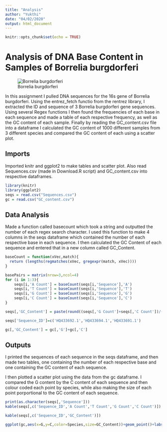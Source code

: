 ```yaml
---
title: "Analysis"
author: "Yukthi"
date: "04/02/2020"
output: html_document
---
```


```r
knitr::opts_chunk$set(echo = TRUE)
```

# Analysis of DNA Base Content in Samples of Borrelia burgdorferi
![Borrelia burgdorferi](\Users\yukth\Documents\BIOL432\Rentrez\bacteria.jpg)

In this assignment I pulled DNA sequences for the 16s gene of Borrelia burgdorferi. Using the entrez_fetch functio from the rentrez library, I extracted the ID and sequence of 3 Borrelia burgdorferi gene sequences. Using several Regex functions I then found the frequencies of each base in each sequence and made a table of each respective frequency, as well as the GC content of each sample. Finally by reading the GC_content.csv file into a dataframe I calculated the GC content of 1000 different samples from 3 different species and compared the GC content of each using a scatter plot.

## Imports
Imported knitr and ggplot2 to make tables and scatter plot. Also read Sequences.csv (made in Download.R script) and GC_content.csv into respective dataframes.
```r
library(knitr)
library(ggplot2)
seqs = read.csv("Sequences.csv")
gc = read.csv("GC_content.csv")
```


## Data Analysis
Made a function called basecount which took a string and outputted the number of each regex search character. I used this function to make 4 columns in the seqs dataframe which contained the number of each respective base in each sequence. I then calculated the GC Content of each sequence and entered that in a new column called GC_Content.


```r

baseCount = function(xVec,match){
  return (lengths(regmatches(xVec, gregexpr(match, xVec))))
}

basePairs = matrix(nrow=3,ncol=4)
for (i in 1:3){
    seqs[i,'A Count'] = baseCount(seqs[i,'Sequence'],'A')
    seqs[i,'T Count'] = baseCount(seqs[i,'Sequence'],'T')
    seqs[i,'G Count'] = baseCount(seqs[i,'Sequence'],'G')
    seqs[i,'C Count'] = baseCount(seqs[i,'Sequence'],'C')
}

seqs[,'GC_Content'] = paste(round((seqs[,'G Count']+seqs[,'C Count'])/(seqs[,'G Count']+seqs[,'C Count']+seqs[,'A Count']+seqs[,'T Count'])*100,digits=2),'%')

seqs['Sequence_ID']=c('HQ433692.1','HQ433694.1','HQ433691.1')

gc[,'GC_Content'] = gc[,'G']+gc[,'C']

```

## Outputs

I printed the sequences of each sequence in the seqs dataframe, and then made two tables, one containing the number of each respective base and one containing the GC content of each sequence.

I then plotted a scatter plot using the data from the gc dataframe. I compared the G content by the C content of each sequence and then colour coded each point by species, while also making the size of each point porportional to the GC content of each sequence.

```r
print(as.character(seqs[,'Sequence']))
kable(seqs[,c('Sequence_ID','A Count','T Count','G Count','C Count')])

kable(seqs[,c('Sequence_ID','GC_Content')])

ggplot(gc,aes(x=G,y=C,color=Species,size=GC_Content))+geom_point()+labs(x="Guanine Content",y="Cytosine Content")
```


